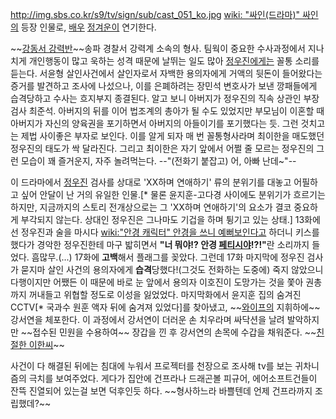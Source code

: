 http://img.sbs.co.kr/s9/tv/sign/sub/cast_051_ko.jpg
[[wiki: "싸인(드라마)" 싸인]]의 등장 인물로, [[배우]] [[정겨운]]이 연기한다.

~~[[강철중|강동서 강력반]]~~송파 경찰서 강력계 소속의 형사. 팀웍이 중요한 수사과정에서 지나치게 개인행동이 많고 욱하는 성격 때문에 날뛰는 일도 많아 [[정우진]]에게는 꼴통 소리를 듣는다. 서윤형 살인사건에서 살인자로서 자백한 용의자에게 거액의 뒷돈이 들어왔다는 증거를 발견하고 조사에 나섰으나, 이를 은폐하려는 장민석 변호사가 보낸 깡패들에게 습격당하고 수사는 흐지부지 종결된다. 알고 보니 아버지가 정우진의 직속 상관인 부장검사 최준석. 아버지의 뒤를 이어 법조계의 총아가 될 수도 있었지만 부모님이 이혼할 때 아버지가 자신의 양육권을 포기하면서 아버지의 아들이기를 포기했다는 듯. 그런 것치고는 제법 사이좋은 부자로 보인다. 이를 알게 되자 매 번 꼴통형사라며 최이한을 매도했던 정우진의 태도가 싹 달라진다. 그리고 최이한은 자기 앞에서 어쩔 줄 모르는 정우진의 그런 모습이 꽤 즐거운지, 자주 놀려먹는다. --"(전화기 붙잡고) 어, 아빠 난데~"--

이 드라마에서 [[정우진]] 검사를 상대로 'XX하며 연애하기' 류의 분위기를 대놓고 어필하고 싶어 안달이 난 거의 유일한 인물.[* 물론 윤지훈-고다경 사이에도 분위기가 흐르기는 하지만, 지금까지의 스토리 전개상으로는 그 'XX하며 연애하기'의 요소가 결코 중요하게 부각되지 않는다. 상대인 정우진은 그나마도 기겁을 하며 튕기고 있는 상태.] 13화에선 정우진과 술을 마시다 [[wiki:"안경 캐릭터" 안경을 쓰니 예뻐보인다]]고 하더니 키스를 했다가 경악한 정우진한테 마구 밟히면서 '''"너 뭐야!? 안경 [[페티시]]야!?!"'''란 소리까지 들었다. 흠많무.(...) 17화에 '''고백'''해서 플래그를 꽂았다. 그런데 17화 마지막에 정우진 검사가 묻지마 살인 사건의 용의자에게 '''습격'''당했다!(그것도 전화하는 도중에) 죽지 않았으니 다행이지만 어쨌든 이 때문에 바로 눈 앞에서 용의자 이호진이 도망가는 것을 쫓아 권총까지 꺼내들고 위협할 정도로 이성을 잃었었다. 마지막화에서 윤지훈 집의 숨겨진 CCTV[* 국과수 원훈 액자 뒤에 숨겨져 있었다]를 찾아냈고, ~~[[정우진|와이프]]의 지휘하에~~ 강서연을 체포한다. 이 과정에서 강서연이 더러운 손 치우라며 싸닥션을 날려 발악하지만 ~~접수된 민원을 수용하여~~ 장갑을 낀 후 강서연의 손목에 수갑을 채워준다. ~~[[친절한 금자씨|친절한 이한씨]]~~

사건이 다 해결된 뒤에는 침대에 누워서 프로젝터를 천장으로 조사해 tv를 보는 귀차니즘의 극치를 보여주었다. 게다가 집안에 건프라나 드래곤볼 피규어, 에어소프트건들이 잔뜩 진열되어 있는걸 보면 덕후인듯 하다. ~~형사하느라 바쁠텐데 언제 건프라까지 조립했데?~~
